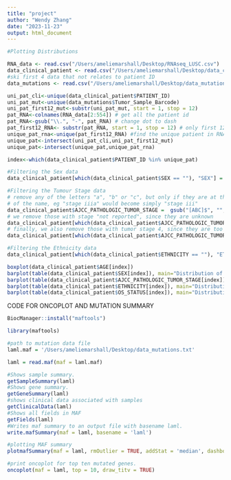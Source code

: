 ---
title: "project"
author: "Wendy Zhang"
date: "2023-11-23"
output: html_document
---

```{r}
#Plotting Distributions

RNA_data <- read.csv("/Users/ameliemarshall/Desktop/RNAseq_LUSC.csv")
data_clinical_patient <- read.csv("/Users/ameliemarshall/Desktop/data_clinical_patient.txt", sep = '\t', header = TRUE, skip = 4)
#ski first 4 data that not relates to patient ID
data_mutations <- read.csv("/Users/ameliemarshall/Desktop/data_mutations.txt", sep = '\t', header = TRUE )
```

```{r}
uni_pat_cli<-unique(data_clinical_patient$PATIENT_ID)
uni_pat_mut<-unique(data_mutations$Tumor_Sample_Barcode)
uni_pat_first12_mut<-substr(uni_pat_mut, start = 1, stop = 12)
pat_RNA<-colnames(RNA_data[2:554]) # get all the patient id
pat_RNA<-gsub("\\.", "-", pat_RNA) # change dot to dash
pat_first12_RNA<- substr(pat_RNA, start = 1, stop = 12) # only first 12 characters
unique_pat_rna<-unique(pat_first12_RNA) #find the unique patient in RNA dataset
unique_pat<-intersect(uni_pat_cli,uni_pat_first12_mut)
unique_pat<-intersect(unique_pat,unique_pat_rna)

index<-which(data_clinical_patient$PATIENT_ID %in% unique_pat)

#Filtering the Sex data
data_clinical_patient[which(data_clinical_patient$SEX == ""), "SEX"] = NA

#Filtering the Tumour Stage data
# remove any of the letters "a", "b" or "c", but only if they are at the end
# of the name, eg "stage iiia" would become simply "stage iii"
data_clinical_patient$AJCC_PATHOLOGIC_TUMOR_STAGE =  gsub("[ABC]$", "", data_clinical_patient$AJCC_PATHOLOGIC_TUMOR_STAGE)
# we remove those with stage "not reported", since they are unknown
data_clinical_patient[which(data_clinical_patient$AJCC_PATHOLOGIC_TUMOR_STAGE == ""), "AJCC_PATHOLOGIC_TUMOR_STAGE"] = NA
# finally, we also remove those with tumor stage 4, since they are too few
data_clinical_patient[which(data_clinical_patient$AJCC_PATHOLOGIC_TUMOR_STAGE == "STAGE IV"), "AJCC_PATHOLOGIC_TUMOR_STAGE"] = NA

#Filtering the Ethnicity data
data_clinical_patient[which(data_clinical_patient$ETHNICITY == ""), "ETHNICITY"] = NA

boxplot(data_clinical_patient$AGE[index])
barplot(table(data_clinical_patient$SEX[index]), main="Distribution of Sexes", xlab="Sex", ylab="Frequency", col="skyblue")
barplot(table(data_clinical_patient$AJCC_PATHOLOGIC_TUMOR_STAGE[index]), main="Distribution of Cancer Stages", xlab="Cancer Stages", ylab="Frequency", col="skyblue")
barplot(table(data_clinical_patient$ETHNICITY[index]), main="Distribution of Ethnicities", xlab="Ethnicity", ylab="Frequency", col="skyblue")
barplot(table(data_clinical_patient$OS_STATUS[index]), main="Distribution of Survival", xlab="Survival Status", ylab="Frequency", col="skyblue")

```


CODE FOR ONCOPLOT AND MUTATION SUMMARY
```{r}
BiocManager::install("maftools")
```

```{r}
library(maftools)
```

```{r}
#path to mutation data file
laml.maf = '/Users/ameliemarshall/Desktop/data_mutations.txt' 

laml = read.maf(maf = laml.maf)

#Shows sample summary.
getSampleSummary(laml)
#Shows gene summary.
getGeneSummary(laml)
#shows clinical data associated with samples
getClinicalData(laml)
#Shows all fields in MAF
getFields(laml)
#Writes maf summary to an output file with basename laml.
write.mafSummary(maf = laml, basename = 'laml')

#plotting MAF summary
plotmafSummary(maf = laml, rmOutlier = TRUE, addStat = 'median', dashboard = TRUE, titvRaw = FALSE)

#print oncoplot for top ten mutated genes.
oncoplot(maf = laml, top = 10, draw_titv = TRUE)
```
